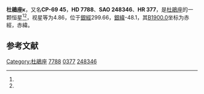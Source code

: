 {{Starbox begin
| name = 杜鵑座κ
}}
{{Starbox observe
| epoch = [[J2000.0|J2000.0]]
| constell = [[杜鵑座|杜鵑座]]<ref name=SIMBAD>{{cite web
 | url=http://simbad.u-strasbg.fr/simbad/sim-id?Ident=HR+377
 | title =Pulsating variable Star
 | publisher=Centre de Données astronomiques de Strasbourg
 | work=SIMBAD
 | accessdate=2012-07-13}}</ref><ref name=DATA>{{cite web
 | url=http://vizier.u-strasbg.fr/viz-bin/VizieR-5?-out.add=.&-source=5050&-corr=PK=HR&-out.max=9999&HR=377
 | title=VizieR Detailed Page
 | accessdate=2012-07-13
 | archive-date=2016-03-04
 | archive-url=https://web.archive.org/web/20160304222403/http://vizier.u-strasbg.fr/viz-bin/VizieR-5?-out.add=.&-source=5050&-corr=PK=HR&-out.max=9999&HR=377
 | dead-url=no
 }}</ref>
| 星官 = 
| ra = {{RA|1|15|46.1}}<ref name=SIMBAD /><ref name=DATA />
| dec = {{DEC|-68|52|34}}<ref name=SIMBAD /><ref name=DATA />
| appmag_v = 4.86<ref name=SIMBAD /><ref name=DATA />
}}
{{Starbox character
| class = F6IV<ref name=SIMBAD /><ref name=DATA />
| b-v = 0.47<ref name=SIMBAD /><ref name=DATA />
| u-b = 0.03<ref name=SIMBAD /><ref name=DATA />
| r-i = 0.22<ref name=SIMBAD /><ref name=DATA />
| variable = 
}}
{{Starbox astrometry
| radial_v = 0.03
| prop_mo_ra = 9
| parallax = 0.061
| p_error = 
}}
{{Starbox catalog
| names =CP-69 45，[[SAO星表|SAO]] 248346，[[HD星表|HD]] 7788，[[HR星表|HR]] 377}}
{{Starbox reference |Simbad=HR+377}}
{{Starbox end}}

'''杜鵑座κ'''，又名'''CP-69 45'''，'''HD 7788'''、'''SAO 248346'''、'''HR 377'''，是[[杜鵑座|杜鵑座]]的一颗恒星<ref name=SIMBAD /><ref name=DATA />，视星等为4.86，位于[[銀道座標系|銀經]]299.66，[[銀道座標系|銀緯]]-48.1，其[[B1900.0|B1900.0]]坐标为赤經{{RA|1|12|22.7}}，赤緯{{DEC|-69|-48.1|26}}。

== 参考文献 ==
{{reflist}}

{{star-stub}}

{{杜鵑座恒星}}
[[Category:杜鵑座|Category:杜鵑座]]
[[Category:HD和HDE天體|7788]]
[[Category:HR天體|0377]]
[[Category:SAO天體|248346]]
